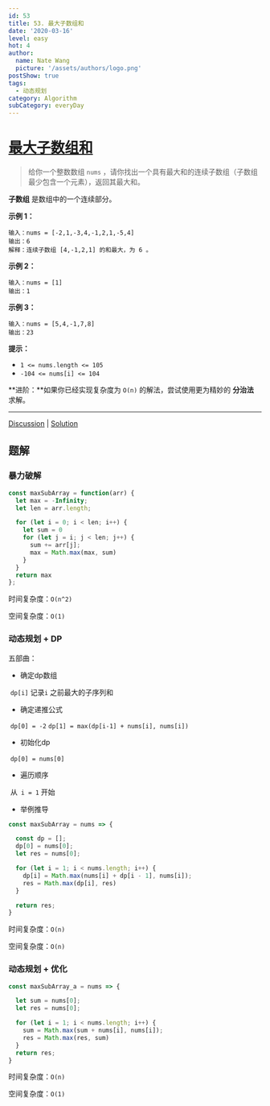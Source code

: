 ```yaml
---
id: 53
title: 53. 最大子数组和
date: '2020-03-16'
level: easy
hot: 4
author:
  name: Nate Wang
  picture: '/assets/authors/logo.png'
postShow: true
tags:
  - 动态规划
category: Algorithm
subCategory: everyDay
---
```




# [最大子数组和](https://leetcode-cn.com/problems/maximum-subarray/description/)

> 给你一个整数数组 `nums` ，请你找出一个具有最大和的连续子数组（子数组最少包含一个元素），返回其最大和。

**子数组** 是数组中的一个连续部分。

**示例 1：**

```
输入：nums = [-2,1,-3,4,-1,2,1,-5,4]
输出：6
解释：连续子数组 [4,-1,2,1] 的和最大，为 6 。
```

**示例 2：**

```
输入：nums = [1]
输出：1
```

**示例 3：**

```
输入：nums = [5,4,-1,7,8]
输出：23
```

**提示：**

- `1 <= nums.length <= 105`
- `-104 <= nums[i] <= 104`

**进阶：**如果你已经实现复杂度为 `O(n)` 的解法，尝试使用更为精妙的 **分治法** 求解。

------

[Discussion](https://leetcode-cn.com/problems/maximum-subarray/comments/) | [Solution](https://leetcode-cn.com/problems/maximum-subarray/solution/)

## 题解

### 暴力破解

```js
const maxSubArray = function(arr) {
  let max = -Infinity;
  let len = arr.length;

  for (let i = 0; i < len; i++) {
    let sum = 0
    for (let j = i; j < len; j++) {
      sum += arr[j];
      max = Math.max(max, sum)
    }
  }
  return max
};
```

时间复杂度：`O(n^2)`

空间复杂度：`O(1)`

### 动态规划 + DP

五部曲：

- 确定dp数组

​        `dp[i]` 记录`i` 之前最大的子序列和


- 确定递推公式

​		`dp[0] = -2`
​       `dp[1] = max(dp[i-1] + nums[i], nums[i])`

- 初始化dp

​      `dp[0] = nums[0]`

- 遍历顺序

​    从` i = 1` 开始

- 举例推导

```js
const maxSubArray = nums => {

  const dp = [];
  dp[0] = nums[0];
  let res = nums[0];

  for (let i = 1; i < nums.length; i++) {
    dp[i] = Math.max(nums[i] + dp[i - 1], nums[i]);
    res = Math.max(dp[i], res)
  }

  return res;
}
```

时间复杂度：`O(n)`

空间复杂度：`O(n)`

### 动态规划 + 优化

```js
const maxSubArray_a = nums => {

  let sum = nums[0];
  let res = nums[0];

  for (let i = 1; i < nums.length; i++) {
    sum = Math.max(sum + nums[i], nums[i]);
    res = Math.max(res, sum)
  }
  return res;
}
```

时间复杂度：`O(n)`

空间复杂度：`O(1)`